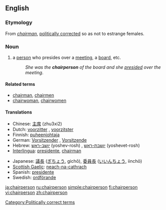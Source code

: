 ==English==

===Etymology===
From ''[[chairman]]'', [[politically correct]]ed so as not to estrange females.

===Noun===
{{en-noun|pl2=chairpeople}}

# a [[person]] who presides over a [[meeting]], a [[board]], etc.
#: ''She was the '''chairperson''' of the board and she [[preside]]d over the meeting''.

====Related terms====
* [[chairman]], [[chairmen]]
* [[chairwoman]], [[chairwomen]]

====Translations====
{{top}}
* Chinese: [[主席]] (zhu3xi2)
* Dutch: [[voorzitter]] {{m}}, [[voorzitster]] {{f}}
* Finnish: [[puheenjohtaja]]
* German: [[Vorsitzender]] {{m}}, [[Vorsitzende]] {{f}}
* Hebrew: [[יושב-ראש]] (yoshev-rosh) {{m}}, [[יושבת-ראש]] (yoshevet-rosh) {{f}}
* [[Interlingua]]: [[presidente]], [[chairman]]
{{mid}}
* Japanese: [[議長]] ([[ぎちょう]], gichō), [[委員長]] ([[いいんちょう]], iinchō)
* [[Scottish Gaelic]]: [[neach-na-cathrach]] {{m|f}}
* Spanish: [[presidente]]
* Swedish: [[ordförande]]
{{bottom}}

[[Category:Politically correct terms]]

[[ja:chairperson]]
[[ru:chairperson]]
[[simple:chairperson]]
[[fi:chairperson]]
[[vi:chairperson]]
[[zh:chairperson]]